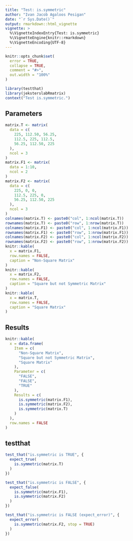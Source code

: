 ```yaml
---
title: "Test: is.symmetric"
author: "Ivan Jacob Agaloos Pesigan"
date: "`r Sys.Date()`"
output: rmarkdown::html_vignette
vignette: >
  %\VignetteIndexEntry{Test: is.symmetric}
  %\VignetteEngine{knitr::rmarkdown}
  %\VignetteEncoding{UTF-8}
---
```



```r
knitr::opts_chunk$set(
  error = TRUE,
  collapse = TRUE,
  comment = "#>",
  out.width = "100%"
)
```



```r
library(testthat)
library(jeksterslabRmatrix)
context("Test is.symmetric.")
```


## Parameters


```r
matrix.T <- matrix(
  data = c(
    225, 112.50, 56.25,
    112.5, 225, 112.5,
    56.25, 112.50, 225
  ),
  ncol = 3
)
matrix.F1 <- matrix(
  data = 1:10,
  ncol = 2
)
matrix.F2 <- matrix(
  data = c(
    225, 0, 0,
    112.5, 225, 0,
    56.25, 112.50, 225
  ),
  ncol = 3
)
colnames(matrix.T) <- paste0("col", 1:ncol(matrix.T))
rownames(matrix.T) <- paste0("row", 1:nrow(matrix.T))
colnames(matrix.F1) <- paste0("col", 1:ncol(matrix.F1))
rownames(matrix.F1) <- paste0("row", 1:nrow(matrix.F1))
colnames(matrix.F2) <- paste0("col", 1:ncol(matrix.F2))
rownames(matrix.F2) <- paste0("row", 1:nrow(matrix.F2))
knitr::kable(
  x = matrix.F1,
  row.names = FALSE,
  caption = "Non-Square Matrix"
)
knitr::kable(
  x = matrix.F2,
  row.names = FALSE,
  caption = "Square but not Symmetric Matrix"
)
knitr::kable(
  x = matrix.T,
  row.names = FALSE,
  caption = "Square Matrix"
)
```


## Results


```r
knitr::kable(
  x = data.frame(
    Item = c(
      "Non-Square Matrix",
      "Square but not Symmetric Matrix",
      "Square Matrix"
    ),
    Parameter = c(
      "FALSE",
      "FALSE",
      "TRUE"
    ),
    Results = c(
      is.symmetric(matrix.F1),
      is.symmetric(matrix.F2),
      is.symmetric(matrix.T)
    )
  ),
  row.names = FALSE
)
```


## testthat


```r
test_that("is.symmetric is TRUE", {
  expect_true(
    is.symmetric(matrix.T)
  )
})
```



```r
test_that("is.symmetric is FALSE", {
  expect_false(
    is.symmetric(matrix.F1),
    is.symmetric(matrix.F2)
  )
})
```



```r
test_that("is.symmetric is FALSE (expect_error)", {
  expect_error(
    is.symmetric(matrix.F2, stop = TRUE)
  )
})
```

